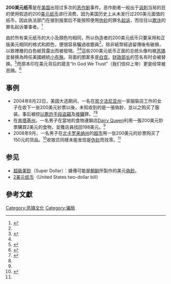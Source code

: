 '''200美元纸币'''是在[[美国|美国]]出现过多次的[[恶作剧|恶作剧]]事件。恶作剧者一般出于[[讽刺|讽刺]]当局的目的使用假造的200[[假面值美元紙幣|美元纸币]]进行消费。因为美国历史上从未发行过200美元面值的纸币，因此执法部门在接到报案后不能按照使用[[伪钞|伪钞]]的罪名[[起诉|起诉]]，而往往以[[欺诈|欺诈]]的罪名起诉肇事者。<ref>{{cite news |url=http://news.eastday.com/epublish/big5/paper5/20010201/class000500003/hwz301333.htm |title=美國：布什頭像登上“新版”200美元 |date=2001-02-01 |accessdate=2009-04-01 |archive-date=2020-09-18 |archive-url=https://web.archive.org/web/20200918182814/http://news.eastday.com/epublish/big5/paper5/20010201/class000500003/hwz301333.htm |dead-url=no }}</ref>

由於所有美元纸币的大小及顏色均相同，所以伪造者的200美元纸币只要采用和正版美元相同的格式和颜色，便很容易騙過收銀員<ref name="MSNBC_USD200" />，除非紙幣經過留傳後有破損，以致裡層的白色紙質露出而被發現。<ref>{{Cite web |url=http://msnbcmedia.msn.com/j/msnbc/Components/Photos/040901/040901_phonybill_hlg_5p.hlarge.jpg |title=存档副本 |accessdate=2004-09-02 |archive-date=2004-09-02 |archive-url=https://web.archive.org/web/20040902072028/http://msnbcmedia.msn.com/j/msnbc/Components/Photos/040901/040901_phonybill_hlg_5p.hlarge.jpg |dead-url=yes }}</ref><ref name="MSNBC_USD200" />這些200美元纸币正面的总统头像均被[[恶搞|恶搞]]並替换為時任美國總統[[小布殊|小布殊]]。背面的图案多是[[白宫|白宫]]。[[美国财政部长|财政部长]]的签名有时会被替换。<ref name=southcn>{{cite news |date=2004-09-02 |url=http://www.southcn.com/news/international/specialreports/mzt/xjqw/200409020484.htm |title=反布什者出新花样：造200元假钞商场照收 |accessdate=2009-04-01 |archive-date=2016-03-04 |archive-url=https://web.archive.org/web/20160304142108/http://www.southcn.com/news/international/specialreports/mzt/xjqw/200409020484.htm |dead-url=no }}</ref>而原本印在美元背后的箴言“In God We Trust”（我们信仰上帝）更是经常被恶搞。<ref name=sohu_news>{{cite news |url=http://news.sohu.com/20080922/n259686176.shtml |title=200美元布什像搞笑假钞骗过收银员(图) |date=2008-09-22 |language=zh-hans |accessdate=2009-04-01 |archive-date=2020-06-08 |archive-url=https://web.archive.org/web/20200608094616/http://news.sohu.com/20080922/n259686176.shtml |dead-url=no }}</ref>

== 事例 ==

* 2004年8月22日，美国大选期间，一名在[[宾夕法尼亚州|宾夕法尼亚州]]一家服裝店工作的女子在收下一张200美元钞票以後，未知收到的是一張偽鈔，並以之购买了服装。事后被控[[以欺詐手段盜竊|以欺詐手段盜竊]]及[[接贜|接贜]]罪。<ref name="MSNBC_USD200">{{cite web |url=http://www.msnbc.msn.com/id/5890269/ |title=In Anything We Trust |accessdate=2009-01-30 |publisher=[[MSNBC|MSNBC]] |date=2004-09-01 |archiveurl=https://web.archive.org/web/20040902072028/http://www.msnbc.msn.com/id/5890269/ |archivedate=2004-09-02 |language=en |deadurl=yes }}</ref><ref name=southcn />
* 在[[肯塔基州|肯塔基州]]，一名男子在當地的食物連鎖店[[Dairy_Queen|Dairy Queen]]利用一張200美元鈔票購買2美元的食物，並獲店員找回198美元。<ref name="MSNBC_USD200" />
* 2008年9月，一名男子在[[北卡罗来纳州|北卡罗来纳州]]{{tsl|en|Roanoke Rapids, North Carolina||罗诺克·拉皮兹市}}的[[超市|超市]]用一张200美元的钞票购买了150元的货品。<ref>{{Cite web |url=http://msn.idoican.com.cn/detail/articles/20080922001104/ |title=MSN中文网-200美元“布什头像”假钞 |accessdate=2009-04-01 |archive-date=2008-09-23 |archive-url=https://web.archive.org/web/20080923094403/http://msn.idoican.com.cn/detail/articles/20080922001104/ |dead-url=yes }}</ref>收银员同樣未能发现是[[伪钞|伪钞]]而找零。<ref name=sohu_news />

== 参见 ==
* [[超級美鈔|超級美鈔]]（Super Dollar）：據傳可能是[[朝鲜|朝鲜]]所製作的美元[[偽鈔|偽鈔]]。
* [[2美元纸币|2美元纸币]]（United States two-dollar bill）

== 參考文獻 ==
<div class="references-small">
<references />
</div>
{{US currency and coinage}}

[[Category:恶搞文化|Category:恶搞文化]]
[[Category:骗局|Category:骗局]]